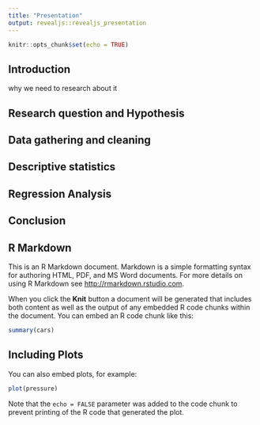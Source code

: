 ```yaml
---
title: "Presentation"
output: revealjs::revealjs_presentation
---
```


```r
knitr::opts_chunk$set(echo = TRUE)
```

## Introduction

why we need to research about it

## Research question and Hypothesis

## Data gathering and cleaning

## Descriptive statistics

## Regression Analysis

## Conclusion

## R Markdown

This is an R Markdown document. Markdown is a simple formatting syntax for authoring HTML, PDF, and MS Word documents. For more details on using R Markdown see <http://rmarkdown.rstudio.com>.

When you click the **Knit** button a document will be generated that includes both content as well as the output of any embedded R code chunks within the document. You can embed an R code chunk like this:

```r
summary(cars)
```

## Including Plots

You can also embed plots, for example:

```r
plot(pressure)
```

Note that the `echo = FALSE` parameter was added to the code chunk to prevent printing of the R code that generated the plot.
